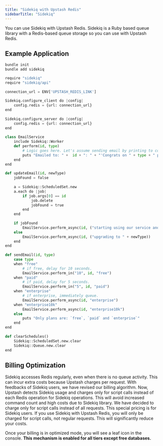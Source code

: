 ```yaml
---
title: "Sidekiq with Upstash Redis"
sidebarTitle: "Sidekiq"
---
```



You can use Sidekiq with Upstash Redis. Sidekiq is a Ruby based queue library with a Redis-based queue storage so you can use with Upstash Redis.

## Example Application

```bash
bundle init 
bundle add sidekiq
```


```python
require "sidekiq"
require "sidekiq/api"
 
connection_url = ENV['UPSTASH_REDIS_LINK']
 
Sidekiq.configure_client do |config|
    config.redis = {url: connection_url}
end
 
Sidekiq.configure_server do |config|
    config.redis = {url: connection_url}
end
 
class EmailService
    include Sidekiq::Worker
    def perform(id, type)
        # Logic goes here. Let's assume sending email by printing to console.
        puts "Emailed to: " +  id + ": " + "'Congrats on " + type + " plan.'"
    end
end
 
def updateEmail(id, newType)
    jobFound = false
 
    a = Sidekiq::ScheduledSet.new
    a.each do |job|
        if job.args[0] == id
            job.delete
            jobFound = true
        end
    end
 
    if jobFound
        EmailService.perform_async(id, ("starting using our service and upgrading it to " + newType))
    else
        EmailService.perform_async(id, ("upgrading to " + newType))
    end
end
 
def sendEmail(id, type)
    case type
    when "free"
        # if free, delay for 10 seconds.
        EmailService.perform_in("10", id, "free")
    when "paid"
        # if paid, delay for 5 seconds.
        EmailService.perform_in("5", id, "paid")
    when "enterprise"
        # if enterprise, immediately queue.
        EmailService.perform_async(id, "enterprise")
    when "enterprise10k"
        EmailService.perform_async(id, "enterprise10k")
    else
        puts "Only plans are: `free`, `paid` and `enterprise`"
    end
end
 
def clearSchedules()
    Sidekiq::ScheduledSet.new.clear
    Sidekiq::Queue.new.clear
end
```

## Billing Optimization
Sidekiq accesses Redis regularly, even when there is no queue activity. This can incur extra costs because Upstash charges per request. With feedbacks of Sidekiq users, we have revised our billing algorithm. Now, Upstash detects Sidekiq usage and charges only for script calls instead of each Redis operation for Sidekiq operations. This will avoid increased command count and high costs due to Sidekiq library.
We have decided to charge only for script calls instead of all requests. This special pricing is for Sidekiq users. If you use Sidekiq with Upstash Redis, you will only be charged for script calls, not regular requests. This will significantly reduce your costs. 

Once your billing is in optimized mode, you will see a leaf icon in the console. **This mechanism is enabled for all tiers except free databases.**








